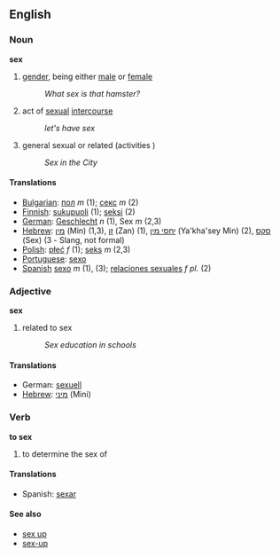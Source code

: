 ==English==

===Noun===
'''sex'''

#[[gender]], being either [[male]] or [[female]]
#:''What sex is that hamster?''
#act of [[sexual]] [[intercourse]] 
#:''let's have sex''
#general sexual or related (activities )
#:''Sex in the City''

====Translations====
*[[Bulgarian]]: [[пол]] ''m'' (1); [[секс]] ''m'' (2)
*[[Finnish]]: [[sukupuoli]] (1); [[seksi]] (2)
*[[German]]: [[Geschlecht]] ''n'' (1), Sex ''m'' (2,3)
*[[Hebrew]]: [[מין]] (Min) (1,3), [[זן]] (Zan) (1), [[יחסי מין]] (Ya'kha'sey Min) (2), [[סקס]] (Sex) (3 - Slang, not formal)
*[[Polish]]: [[płeć]] ''f'' (1); [[seks]] ''m'' (2,3)
*[[Portuguese]]: [[sexo]]
*[[Spanish]] [[sexo]] ''m'' (1), (3); [[relaciones sexuales]] ''f pl.'' (2)

===Adjective===
'''sex'''
#related to sex
#:''Sex education in schools''

====Translations====
*German: [[sexuell]]
*[[Hebrew]]: [[מיני]] (Mini)

===Verb===
'''to sex'''
#to determine the sex of

====Translations====
*Spanish: [[sexar]]

====See also====
*[[sex up]]
*[[sex-up]]